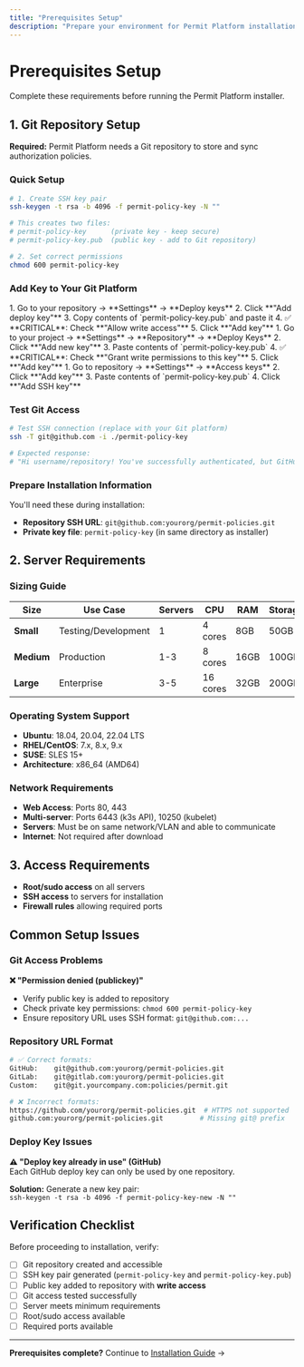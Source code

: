 ```yaml
---
title: "Prerequisites Setup"
description: "Prepare your environment for Permit Platform installation"
---
```



# Prerequisites Setup

Complete these requirements before running the Permit Platform installer.

## 1. Git Repository Setup

<div className="bg-yellow-50 border-l-4 border-yellow-400 p-4 my-4">
  <div className="flex">
    <div className="ml-3">
      <p className="text-sm text-yellow-700">
        <strong>Required:</strong> Permit Platform needs a Git repository to store and sync authorization policies.
      </p>
    </div>
  </div>
</div>

### Quick Setup

```bash
# 1. Create SSH key pair
ssh-keygen -t rsa -b 4096 -f permit-policy-key -N ""

# This creates two files:
# permit-policy-key      (private key - keep secure)
# permit-policy-key.pub  (public key - add to Git repository)

# 2. Set correct permissions
chmod 600 permit-policy-key
```

### Add Key to Your Git Platform

<Tabs>
  <TabItem value="github" label="GitHub">
    1. Go to your repository → **Settings** → **Deploy keys**
    2. Click **"Add deploy key"**
    3. Copy contents of `permit-policy-key.pub` and paste it
    4. ✅ **CRITICAL**: Check **"Allow write access"**
    5. Click **"Add key"**
  </TabItem>
  
  <TabItem value="gitlab" label="GitLab">
    1. Go to your project → **Settings** → **Repository** → **Deploy Keys**
    2. Click **"Add new key"**
    3. Paste contents of `permit-policy-key.pub`
    4. ✅ **CRITICAL**: Check **"Grant write permissions to this key"**
    5. Click **"Add key"**
  </TabItem>
  
  <TabItem value="bitbucket" label="Bitbucket">
    1. Go to repository → **Settings** → **Access keys**
    2. Click **"Add key"**
    3. Paste contents of `permit-policy-key.pub`
    4. Click **"Add SSH key"**
  </TabItem>
</Tabs>

### Test Git Access

```bash
# Test SSH connection (replace with your Git platform)
ssh -T git@github.com -i ./permit-policy-key

# Expected response:
# "Hi username/repository! You've successfully authenticated, but GitHub does not provide shell access."
```

### Prepare Installation Information

You'll need these during installation:
- **Repository SSH URL**: `git@github.com:yourorg/permit-policies.git`
- **Private key file**: `permit-policy-key` (in same directory as installer)

## 2. Server Requirements

### Sizing Guide

| Size | Use Case | Servers | CPU | RAM | Storage |
|------|----------|---------|-----|-----|---------|
| **Small** | Testing/Development | 1 | 4 cores | 8GB | 50GB |
| **Medium** | Production | 1-3 | 8 cores | 16GB | 100GB |
| **Large** | Enterprise | 3-5 | 16 cores | 32GB | 200GB |

### Operating System Support
- **Ubuntu**: 18.04, 20.04, 22.04 LTS
- **RHEL/CentOS**: 7.x, 8.x, 9.x
- **SUSE**: SLES 15+
- **Architecture**: x86_64 (AMD64)

### Network Requirements
- **Web Access**: Ports 80, 443
- **Multi-server**: Ports 6443 (k3s API), 10250 (kubelet)
- **Servers**: Must be on same network/VLAN and able to communicate
- **Internet**: Not required after download

## 3. Access Requirements

- **Root/sudo access** on all servers
- **SSH access** to servers for installation
- **Firewall rules** allowing required ports

## Common Setup Issues

### Git Access Problems

<div className="bg-red-50 border-l-4 border-red-400 p-4 my-4">
  <div className="flex">
    <div className="ml-3">
      <p className="text-sm text-red-700">
        <strong>❌ "Permission denied (publickey)"</strong>
      </p>
      <ul className="text-sm text-red-700 mt-2 list-disc list-inside">
        <li>Verify public key is added to repository</li>
        <li>Check private key permissions: <code>chmod 600 permit-policy-key</code></li>
        <li>Ensure repository URL uses SSH format: <code>git@github.com:...</code></li>
      </ul>
    </div>
  </div>
</div>

### Repository URL Format

```bash
# ✅ Correct formats:
GitHub:    git@github.com:yourorg/permit-policies.git
GitLab:    git@gitlab.com:yourorg/permit-policies.git
Custom:    git@git.yourcompany.com:policies/permit.git

# ❌ Incorrect formats:
https://github.com/yourorg/permit-policies.git  # HTTPS not supported
github.com:yourorg/permit-policies.git         # Missing git@ prefix
```

### Deploy Key Issues

<div className="bg-yellow-50 border-l-4 border-yellow-400 p-4 my-4">
  <div className="flex">
    <div className="ml-3">
      <p className="text-sm text-yellow-700">
        <strong>⚠️ "Deploy key already in use" (GitHub)</strong><br/>
        Each GitHub deploy key can only be used by one repository.
      </p>
      <p className="text-sm text-yellow-700 mt-2">
        <strong>Solution:</strong> Generate a new key pair:<br/>
        <code>ssh-keygen -t rsa -b 4096 -f permit-policy-key-new -N ""</code>
      </p>
    </div>
  </div>
</div>

## Verification Checklist

Before proceeding to installation, verify:

- [ ] Git repository created and accessible
- [ ] SSH key pair generated (`permit-policy-key` and `permit-policy-key.pub`)
- [ ] Public key added to repository with **write access**
- [ ] Git access tested successfully
- [ ] Server meets minimum requirements
- [ ] Root/sudo access available
- [ ] Required ports available

---

**Prerequisites complete?** Continue to [Installation Guide](./installation) →